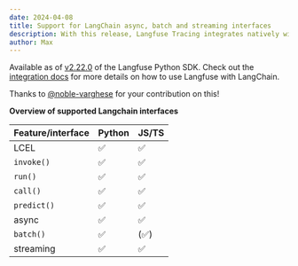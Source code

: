 ```yaml
---
date: 2024-04-08
title: Support for LangChain async, batch and streaming interfaces
description: With this release, Langfuse Tracing integrates natively with all LangChain interfaces on Python and JS.
author: Max
---
```



<ChangelogHeader />

Available as of [v2.22.0](https://github.com/langfuse/langfuse-python/releases/tag/v2.22.0) of the Langfuse Python SDK. Check out the [integration docs](/integrations/frameworks/langchain) for more details on how to use Langfuse with LangChain.

Thanks to [@noble-varghese](https://github.com/noble-varghese) for your contribution on this!

**Overview of supported Langchain interfaces**

| Feature/interface | Python | JS/TS |
| ----------------- | ------ | ----- |
| LCEL              | ✅     | ✅    |
| `invoke()`        | ✅     | ✅    |
| `run()`           | ✅     | ✅    |
| `call()`          | ✅     | ✅    |
| `predict()`       | ✅     | ✅    |
| async             | ✅     | ✅    |
| `batch()`         | ✅     | (✅)  |
| streaming         | ✅     | ✅    |
